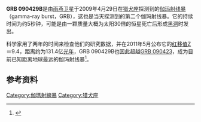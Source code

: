 {{Infobox GRB
| name =  GRB 090429B
| image = 
| caption =  
| credit =
| detected = 2009年4月29日
| detected_by = [[雨燕卫星|雨燕卫星]]
| duration = 5秒
| ra = {{RA|14|02|40.09}}
| dec = {{DEC|+32|10|14.6}}<ref>{{Cite web |url=http://gcn.gsfc.nasa.gov/gcn3/9281.gcn3 |title=GRB 090429B: Swift detection of a burst |access-date=2011-09-18 |archive-date=2021-10-20 |archive-url=https://web.archive.org/web/20211020181143/https://gcn.gsfc.nasa.gov/gcn3/9281.gcn3 }}</ref>
| z = 9.4
| dist_ly = 131.4亿[[光年|光年]] 
| host =
| constellation = [[猎犬座|猎犬座]]
| appmag_v =19.6
| energy =
| names =
}}
'''GRB 090429B'''是由[[雨燕卫星|雨燕卫星]]于2009年4月29日在[[猎犬座|猎犬座]]探测到的[[伽玛射线暴|伽玛射线暴]]（gamma-ray burst，GRB），这也是当天探测到的第二个伽玛射线暴。它的持续时间为约5秒钟，可能是由一颗质量大概为太阳30倍的恒星死亡后形成[[黑洞|黑洞]]时发出。

科学家用了两年的时间来检查他们的研究数据，并在2011年5月公布它的[[红移值|红移值]]Z＝9.4，距离约为131.4亿[[光年|光年]]，GRB 090429B也因此超越[[GRB_090423|GRB 090423]]，成为目前已知距离地球最远的伽玛射线暴<ref name="SD-2011-05-27">{{Cite web|title=Explosion Helps Researcher Spot Universe's Most Distant Object|url=https://www.spacedaily.com/reports/Explosion_Helps_Researcher_Spot_Universe_Most_Distant_Object_999.html|access-date=2022-04-21|date=2011-05-27|work=Space Daily|archive-date=2016-08-21|archive-url=https://web.archive.org/web/20160821223118/http://www.spacedaily.com/reports/Explosion_Helps_Researcher_Spot_Universe_Most_Distant_Object_999.html}}</ref>。

== 参考资料 ==
{{reflist}}

{{start box}}
{{s-records}}
{{Succession record holder box|[[GRB_090423|GRB 090423]]|當前|最遙遠的伽瑪射線暴|2011年－}} 
{{end}}

[[Category:伽瑪射線暴|Category:伽瑪射線暴]]
[[Category:猎犬座|Category:猎犬座]]